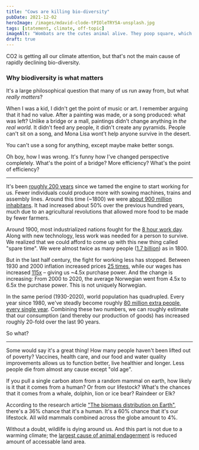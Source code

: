 ```yaml
---
title: "Cows are killing bio-diversity"
pubDate: 2021-12-02
heroImage: /images/mdavid-clode-tPIOleTRY5A-unsplash.jpg
tags: [statement, climate, off-topic]
imageAlt: "Wombats are the cutes animal alive. They poop square, which they use to mark own territory. But humans have flags and bulldozers, which easily win over poop. Photo by @davidclode on Unsplash"
draft: true
---
```


CO2 is getting all our climate attention, but that's not the main cause of rapidly declining bio-diversity.

### Why biodiversity is what matters

It's a large philosophical question that many of us run away from, but what _really matters_?

When I was a kid, I didn't get the point of music or art. I remember arguing that it had no
value. After a painting was made, or a song produced: what was left? Unlike a bridge or a mall, paintings
didn't change anything in _the real world_. It didn't feed any people, it didn't create any pyramids.
People can't sit on a song, and Mona Lisa wont't help anyone survive in the desert.

You can't use a song for anything, except maybe make better songs.

Oh boy, how I was wrong. It's funny how I've changed perspective completely. What's the point of a bridge?
More efficiency? What's the point of efficiency?

---

It's been [roughly 200 years](https://en.wikipedia.org/wiki/Industrial_Revolution) since we tamed the engine to
start working for us. Fewer individuals could produce more with sowing machines, trains and assembly lines.
Around this time (~1800) we were [about 900 million inhabitans](https://en.wikipedia.org/wiki/Estimates_of_historical_world_population#Before_1950).
It had increased about 50% over the previous hundred years, much due to an agricultural revolutions that allowed more food to be made by fewer farmers.

Around 1900, most industrialized nations fought for the [8 hour work day](https://en.wikipedia.org/wiki/Eight-hour_day).
Along with new technology, less work was needed for a person to survive. We realized that we could afford to come up with this new thing called "spare time".
We were almost twice as many people ([1.7 billion](https://en.wikipedia.org/wiki/Estimates_of_historical_world_population#Before_1950)) as in 1800.

But in the last half century, the fight for working less has stopped.
Between 1930 and 2000 inflation increased prices [25 times](https://www.ssb.no/priser-og-prisindekser/konsumpriser/statistikk/konsumprisindeksen),
while our wages has increased [115x](https://www.ssb.no/a/histstat/aarbok/ht-0901-lonn.html)  – giving us ~4.5x purchase power.
And the change is increasing: From 2000 to 2020, the average Norwegian went from 4.5x to 6.5x the purchase power. This is not uniquely Norwegian.

In the same period (1930-2020), world population has quadrupled. Every year since 1980, we've steadly become roughly [80 million extra people, every single year](https://www.worldometers.info/world-population/).
Combining these two numbers, we can roughly estimate that our consumption (and thereby our production of goods) has increased roughly 20-fold over the last 90 years.

So what?

---

Some would say it's a great thing! How many people haven't been lifted out of poverty? Vaccines, health care, and our food and water quality
improvements allows us to function better, live healthier and longer. Less people die from almost any cause except "old age".

If you pull a single carbon atom from a random mammal on earth, how likely is it that it comes from a human? Or from our lifestock?
What's the chances that it comes from a whale, dolphin, lion or ice bear? Raindeer or Elk?

According to the research article ["The biomass distribution on Earth"](https://www.pnas.org/content/115/25/6506), there's a 36% chance that it's a human.
It's a 60% chance that it's our lifestock. All wild mammals combined across the globe amount to 4%.

Without a doubt, wildlife is dying around us. And this part is not due to a warming climate; the [largest cause of animal endagerment]() is reduced amount of accessable land area.






